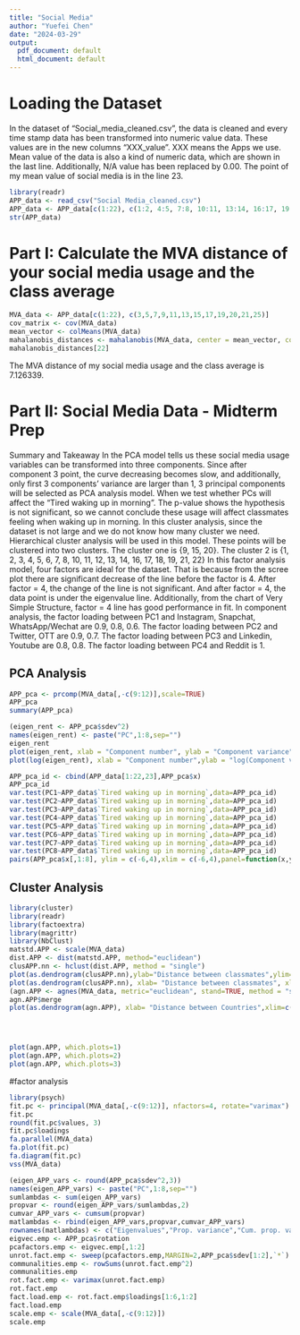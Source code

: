 ```yaml
---
title: "Social Media"
author: "Yuefei Chen"
date: "2024-03-29"
output:
  pdf_document: default
  html_document: default
---
```

# Loading the Dataset
In the dataset of "Social_media_cleaned.csv", the data is cleaned and every time stamp data has been transformed into numeric value data. These values are in the new columns "XXX_value". XXX means the Apps we use. Mean value of the data is also a kind of numeric data, which are shown in the last line. Additionally, N/A value has been replaced by 0.00. The point of my mean value of social media is in the line 23.  
```r
library(readr)
APP_data <- read_csv("Social Media_cleaned.csv")
APP_data <- APP_data[c(1:22), c(1:2, 4:5, 7:8, 10:11, 13:14, 16:17, 19:20, 22:23, 25:33)]
str(APP_data)
```

# Part I: Calculate the MVA distance of your social media usage and the class average

```r
MVA_data <- APP_data[c(1:22), c(3,5,7,9,11,13,15,17,19,20,21,25)]
cov_matrix <- cov(MVA_data)
mean_vector <- colMeans(MVA_data)
mahalanobis_distances <- mahalanobis(MVA_data, center = mean_vector, cov = cov_matrix)
mahalanobis_distances[22]
```

The MVA distance of my social media usage and the class average is 7.126339.

# Part II: Social Media Data - Midterm Prep
Summary and Takeaway
In the PCA model tells us these social media usage variables can be transformed into three components. Since after component 3 point, the curve decreasing becomes slow, and additionally, only first 3 components' variance are larger than 1, 3 principal components will be selected as PCA analysis model. When we test whether PCs will affect the "Tired waking up in morning". The p-value shows the hypothesis is not significant, so we cannot conclude these usage will affect classmates feeling when waking up in morning.
In this cluster analysis, since the dataset is not large and we do not know how many cluster we need. Hierarchical cluster analysis will be used in this model. These points will be clustered into two clusters. The cluster one is {9, 15, 20}. The cluster 2 is {1, 2, 3, 4, 5, 6, 7, 8, 10, 11, 12, 13, 14, 16, 17, 18, 19, 21, 22}
In this factor analysis model, four factors are ideal for the dataset. That is because from the scree plot there are significant decrease of the line before the factor is 4. After factor = 4, the change of the line is not significant. And after factor = 4, the data point is under the eigenvalue line. Additionally, from the chart of Very Simple Structure, factor = 4 line has good performance in fit. In component analysis, the factor loading between PC1 and Instagram, Snapchat, WhatsApp/Wechat are 0.9, 0.8, 0.6. The factor loading between PC2 and Twitter, OTT are 0.9, 0.7. The factor loading between PC3 and Linkedin, Youtube are 0.8, 0.8. The factor loading between PC4 and Reddit is 1.

## PCA Analysis

```R
APP_pca <- prcomp(MVA_data[,-c(9:12)],scale=TRUE)
APP_pca
summary(APP_pca)

(eigen_rent <- APP_pca$sdev^2)
names(eigen_rent) <- paste("PC",1:8,sep="")
eigen_rent
plot(eigen_rent, xlab = "Component number", ylab = "Component variance", type = "l", main = "Scree diagram")
plot(log(eigen_rent), xlab = "Component number",ylab = "log(Component variance)", type="l",main = "Log(eigenvalue) diagram")
```






```R
APP_pca_id <- cbind(APP_data[1:22,23],APP_pca$x)
APP_pca_id
var.test(PC1~APP_data$`Tired waking up in morning`,data=APP_pca_id)
var.test(PC2~APP_data$`Tired waking up in morning`,data=APP_pca_id)
var.test(PC3~APP_data$`Tired waking up in morning`,data=APP_pca_id)
var.test(PC4~APP_data$`Tired waking up in morning`,data=APP_pca_id)
var.test(PC5~APP_data$`Tired waking up in morning`,data=APP_pca_id)
var.test(PC6~APP_data$`Tired waking up in morning`,data=APP_pca_id)
var.test(PC7~APP_data$`Tired waking up in morning`,data=APP_pca_id)
var.test(PC8~APP_data$`Tired waking up in morning`,data=APP_pca_id)
pairs(APP_pca$x[,1:8], ylim = c(-6,4),xlim = c(-6,4),panel=function(x,y,...){text(x,y,APP_pca_id$`Tired waking up in morning`)})
```


## Cluster Analysis

```R
library(cluster)
library(readr)
library(factoextra)
library(magrittr)
library(NbClust)
matstd.APP <- scale(MVA_data)
dist.APP <- dist(matstd.APP, method="euclidean")
clusAPP.nn <- hclust(dist.APP, method = "single")
plot(as.dendrogram(clusAPP.nn),ylab="Distance between classmates",ylim=c(0,6),main="Dendrogram. social media usage")
plot(as.dendrogram(clusAPP.nn), xlab= "Distance between classmates", xlim=c(6,0), horiz = TRUE,main="Dendrogram. social media usage")
(agn.APP <- agnes(MVA_data, metric="euclidean", stand=TRUE, method = "single"))
agn.APP$merge
plot(as.dendrogram(agn.APP), xlab= "Distance between Countries",xlim=c(8,0), horiz = TRUE,main="Dendrogram \n social media usage")




plot(agn.APP, which.plots=1)
plot(agn.APP, which.plots=2)
plot(agn.APP, which.plots=3)
```
#factor analysis

```R
library(psych)
fit.pc <- principal(MVA_data[,-c(9:12)], nfactors=4, rotate="varimax")
fit.pc
round(fit.pc$values, 3)
fit.pc$loadings
fa.parallel(MVA_data)
fa.plot(fit.pc)
fa.diagram(fit.pc)
vss(MVA_data)
```








```R
(eigen_APP_vars <- round(APP_pca$sdev^2,3))
names(eigen_APP_vars) <- paste("PC",1:8,sep="")
sumlambdas <- sum(eigen_APP_vars)
propvar <- round(eigen_APP_vars/sumlambdas,2)
cumvar_APP_vars <- cumsum(propvar)
matlambdas <- rbind(eigen_APP_vars,propvar,cumvar_APP_vars)
rownames(matlambdas) <- c("Eigenvalues","Prop. variance","Cum. prop. variance")
eigvec.emp <- APP_pca$rotation
pcafactors.emp <- eigvec.emp[,1:2]
unrot.fact.emp <- sweep(pcafactors.emp,MARGIN=2,APP_pca$sdev[1:2],`*`)
communalities.emp <- rowSums(unrot.fact.emp^2)
communalities.emp
rot.fact.emp <- varimax(unrot.fact.emp)
rot.fact.emp
fact.load.emp <- rot.fact.emp$loadings[1:6,1:2]
fact.load.emp
scale.emp <- scale(MVA_data[,-c(9:12)])
scale.emp
```